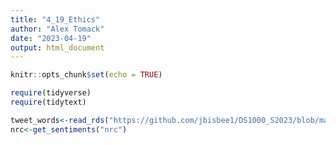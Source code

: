 ```yaml
---
title: "4_19_Ethics"
author: "Alex Tomack"
date: "2023-04-19"
output: html_document
---
```


```r
knitr::opts_chunk$set(echo = TRUE)
```

```r
require(tidyverse)
require(tidytext)

tweet_words<-read_rds("https://github.com/jbisbee1/DS1000_S2023/blob/main/Lectures/8_Clustering_NLP/data/Trump_tweet_words.Rds?raw=true")
nrc<-get_sentiments("nrc")
```